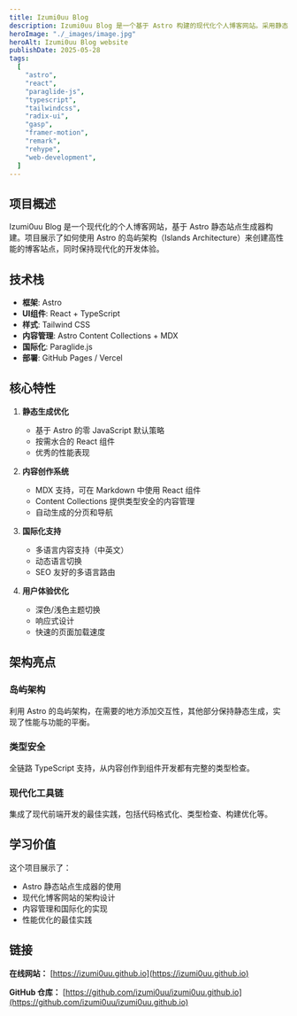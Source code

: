 ```yaml
---
title: Izumi0uu Blog
description: Izumi0uu Blog 是一个基于 Astro 构建的现代化个人博客网站。采用静态生成技术，集成了 React 组件和 TypeScript，提供优秀的性能和开发体验。支持 MDX 内容创作、国际化、主题切换等丰富功能。
heroImage: "./_images/image.jpg"
heroAlt: Izumi0uu Blog website
publishDate: 2025-05-28
tags:
  [
    "astro",
    "react",
    "paraglide-js",
    "typescript",
    "tailwindcss",
    "radix-ui",
    "gasp",
    "framer-motion",
    "remark",
    "rehype",
    "web-development",
  ]
---
```


## 项目概述

Izumi0uu Blog 是一个现代化的个人博客网站，基于 Astro 静态站点生成器构建。项目展示了如何使用 Astro 的岛屿架构（Islands Architecture）来创建高性能的博客站点，同时保持现代化的开发体验。

## 技术栈

- **框架**: Astro
- **UI组件**: React + TypeScript
- **样式**: Tailwind CSS
- **内容管理**: Astro Content Collections + MDX
- **国际化**: Paraglide.js
- **部署**: GitHub Pages / Vercel

## 核心特性

1. **静态生成优化**

   - 基于 Astro 的零 JavaScript 默认策略
   - 按需水合的 React 组件
   - 优秀的性能表现

2. **内容创作系统**

   - MDX 支持，可在 Markdown 中使用 React 组件
   - Content Collections 提供类型安全的内容管理
   - 自动生成的分页和导航

3. **国际化支持**

   - 多语言内容支持（中英文）
   - 动态语言切换
   - SEO 友好的多语言路由

4. **用户体验优化**
   - 深色/浅色主题切换
   - 响应式设计
   - 快速的页面加载速度

## 架构亮点

### 岛屿架构

利用 Astro 的岛屿架构，在需要的地方添加交互性，其他部分保持静态生成，实现了性能与功能的平衡。

### 类型安全

全链路 TypeScript 支持，从内容创作到组件开发都有完整的类型检查。

### 现代化工具链

集成了现代前端开发的最佳实践，包括代码格式化、类型检查、构建优化等。

## 学习价值

这个项目展示了：

- Astro 静态站点生成器的使用
- 现代化博客网站的架构设计
- 内容管理和国际化的实现
- 性能优化的最佳实践

## 链接

**在线网站：** [https://izumi0uu.github.io](https://izumi0uu.github.io)

**GitHub 仓库：** [https://github.com/izumi0uu/izumi0uu.github.io](https://github.com/izumi0uu/izumi0uu.github.io)
